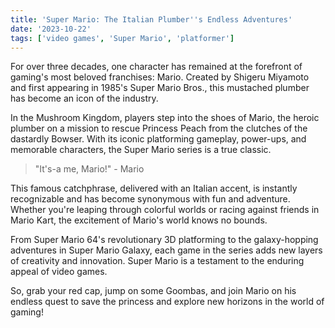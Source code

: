 ```yaml
---
title: 'Super Mario: The Italian Plumber''s Endless Adventures'
date: '2023-10-22'
tags: ['video games', 'Super Mario', 'platformer']
---
```


For over three decades, one character has remained at the forefront of gaming's most beloved franchises: Mario. Created by Shigeru Miyamoto and first appearing in 1985's Super Mario Bros., this mustached plumber has become an icon of the industry.

In the Mushroom Kingdom, players step into the shoes of Mario, the heroic plumber on a mission to rescue Princess Peach from the clutches of the dastardly Bowser. With its iconic platforming gameplay, power-ups, and memorable characters, the Super Mario series is a true classic.

> "It's-a me, Mario!" - Mario

This famous catchphrase, delivered with an Italian accent, is instantly recognizable and has become synonymous with fun and adventure. Whether you're leaping through colorful worlds or racing against friends in Mario Kart, the excitement of Mario's world knows no bounds.

From Super Mario 64's revolutionary 3D platforming to the galaxy-hopping adventures in Super Mario Galaxy, each game in the series adds new layers of creativity and innovation. Super Mario is a testament to the enduring appeal of video games.

So, grab your red cap, jump on some Goombas, and join Mario on his endless quest to save the princess and explore new horizons in the world of gaming!
